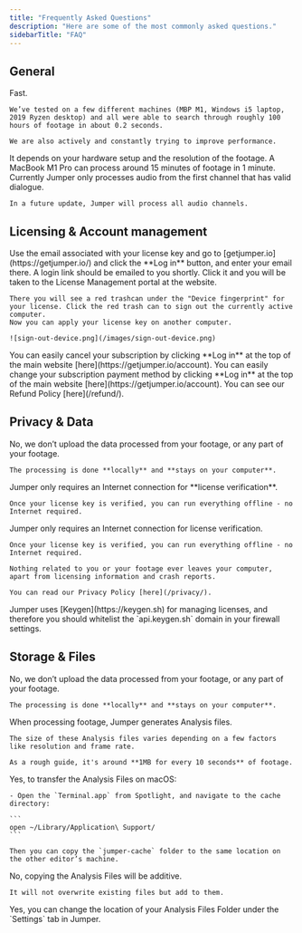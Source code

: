 ```yaml
---
title: "Frequently Asked Questions"
description: "Here are some of the most commonly asked questions."
sidebarTitle: "FAQ"
---
```


## General

<AccordionGroup>
  <Accordion title="How fast is the search?">
    Fast.

    We’ve tested on a few different machines (MBP M1, Windows i5 laptop, 2019 Ryzen desktop) and all were able to search through roughly 100 hours of footage in about 0.2 seconds.

    We are also actively and constantly trying to improve performance.
  </Accordion>
  <Accordion title="How long does the processing take?">
    It depends on your hardware setup and the resolution of the footage.
    A MacBook M1 Pro can process around 15 minutes of footage in 1 minute.
  </Accordion>
  <Accordion title="How does Jumper handle multi-channel audio?">
    Currently Jumper only processes audio from the first channel that has valid dialogue.

    In a future update, Jumper will process all audio channels.
  </Accordion>
</AccordionGroup>

## Licensing & Account management

<AccordionGroup>
  <Accordion title="How do I use my license key on another computer?">
    Use the email associated with your license key and go to [getjumper.io](https://getjumper.io/) and click the **Log in** button, and enter your email there.
    A login link should be emailed to you shortly. Click it and you will be taken to the License Management portal at the website.

    There you will see a red trashcan under the "Device fingerprint" for your license. Click the red trash can to sign out the currently active computer.
    Now you can apply your license key on another computer.

    ![sign-out-device.png](/images/sign-out-device.png)
  </Accordion>
  <Accordion title="How can I cancel my subscription?">
    You can easily cancel your subscription by clicking **Log in** at the top of the main website [here](https://getjumper.io/account).
  </Accordion>
  <Accordion title="How can I change my payment method?">
    You can easily change your subscription payment method by clicking **Log in** at the top of the main website [here](https://getjumper.io/account).
  </Accordion>
  <Accordion title="How can I get a refund?">
    You can see our Refund Policy [here](/refund/).
  </Accordion>
</AccordionGroup>

## Privacy & Data

<AccordionGroup>
  <Accordion title="Is any part of my footage uploaded during processing?">
    No, we don’t upload the data processed from your footage, or any part of your footage.

    The processing is done **locally** and **stays on your computer**.
  </Accordion>
  <Accordion title="Does Jumper require an Internet connection?">
    Jumper only requires an Internet connection for **license verification**.

    Once your license key is verified, you can run everything offline - no Internet required.
  </Accordion>
  <Accordion title="What information is sent to Jumper's servers?">
    Jumper only requires an Internet connection for license verification.

    Once your license key is verified, you can run everything offline - no Internet required.

    Nothing related to you or your footage ever leaves your computer, apart from licensing information and crash reports.

    You can read our Privacy Policy [here](/privacy/).
  </Accordion>
  <Accordion title="What firewall settings do I need?">
    Jumper uses [Keygen](https://keygen.sh) for managing licenses, and therefore you should whitelist the `api.keygen.sh` domain in your firewall settings.
  </Accordion>
</AccordionGroup>

## Storage & Files

<AccordionGroup>
  <Accordion title="Is any part of my footage uploaded during processing?">
    No, we don’t upload the data processed from your footage, or any part of your footage.

    The processing is done **locally** and **stays on your computer**.
  </Accordion>
  <Accordion title="Does the analysis create any significant amount of data the disk?">
    When processing footage, Jumper generates Analysis files.

    The size of these Analysis files varies depending on a few factors like resolution and frame rate.

    As a rough guide, it's around **1MB for every 10 seconds** of footage.
  </Accordion>
  <Accordion title="Can I transfer the Analysis Files to another editor’s machine?">
    Yes, to transfer the Analysis Files on macOS:

    - Open the `Terminal.app` from Spotlight, and navigate to the cache directory:

    ```
    open ~/Library/Application\ Support/
    ```

    Then you can copy the `jumper-cache` folder to the same location on the other editor’s machine.
  </Accordion>
  <Accordion title="Will copying the cache overwrite existing files on the receiving machine?">
    No, copying the Analysis Files will be additive.

    It will not overwrite existing files but add to them.
  </Accordion>
  <Accordion title="Can I change the location of my Analysis Files folder?">
    Yes, you can change the location of your Analysis Files Folder under the `Settings` tab in Jumper.
  </Accordion>
</AccordionGroup>